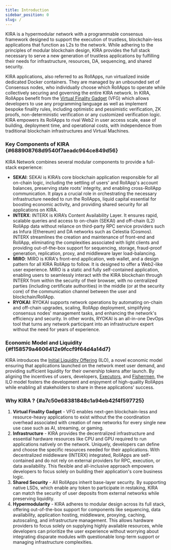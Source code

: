 ```yaml
---
title: Introduction
sidebar_position: 0
slug: /
---
```





KIRA is a hypermodular network with a programmable consensus framework designed to support the execution of trustless, blockchain-less applications that function as L2s to the network.
While adhering to the principles of modular blockchain design, KIRA provides the full stack necessary to serve a new generation of trustless applications by fulfilling their needs for infrastructure, resources, DA, sequencing, and shared security. 


KIRA applications, also referred to as RollApps, run virtualized inside dedicated Docker containers. They are managed by an unbounded set of Consensus nodes, who individually choose which RollApps to operate while collectively securing and governing the entire KIRA network. In KIRA, RollApps benefit from the [Virtual Finality Gadget](/learn/bba461ae-7c67-4b66-8f1b-c51c887f2671) (VFG) which allows developers to use any programming language as well as implement bespoke finality rules, including optimistic and pessimistic verification, ZK proofs, non-deterministic verification or any customized verification logic. KIRA empowers its RollApps to rival Web2 in user access scale, ease of building, deployment time, and operational costs, with independence from traditional blockchain infrastructures and Virtual Machines.


### Key Components of KIRA {#688908768d9540f7aeadc964ce849d56}


KIRA Network combines several modular components to provide a full-stack experience:

- **SEKAI**: SEKAI is KIRA’s core blockchain application responsible for all on-chain logic, including the settling of users' and RollApp's account balances, preserving state roots’ integrity, and enabling cross-RollApp communication. It plays a crucial role in orchestrating the necessary infrastructure needed to run the RollApps, liquid capital essential for boosting economic activity, and providing shared security for all applications on KIRA.
- **INTERX**: INTERX is KIRA’s Content Availability Layer. It ensures rapid, scalable queries and access to on-chain (SEKAI) and off-chain (L2) RollApp data without reliance on third-party RPC service providers such as Infura (Ethereum) and DA networks such as Celestia (Cosmos). INTERX streamlines the creation and maintenance of front-end and RollApp, eliminating the complexities associated with light clients and providing out-of-the-box support for sequencing, storage, fraud-proof generation, replication, proxy, and middleware layer load-balancing.
- **MIRO**: MIRO is KIRA's front-end application, web wallet, and a design pattern for all KIRA RollApp to follow. It is designed to offer a Web2-like user experience. MIRO is a static and fully self-contained application, enabling users to seamlessly interact with the KIRA blockchain through INTERX from within the security of their browser, with no centralized parties (including certificate authorities) in the middle (or at the security core) of the communication channel between the user and blockchain/RollApp.
- **RYOKAI**: RYOKAI supports network operations by automating on-chain and off-chain upgrades, scaling, RollApp deployment, simplifying consensus nodes' management tasks, and enhancing the network's efficiency and security. In other words, RYOKAI is an all-in-one DevOps tool that turns any network participant into an infrastructure expert without the need for years of experience.

### Economic Model and Liquidity {#f158579a4606412e9fccf9f64d4a14d7}


KIRA introduces the [Initial Liquidity Offering](/learn/a6a660a6-3e5c-4a53-9ec3-14aa07f00351) (ILO), a novel economic model ensuring that applications launched on the network meet user demand, and providing sufficient liquidity for their ownership tokens after launch. By aligning the incentives of users, developers, [Executors](/learn/22c36797-10c8-40e4-9457-d8f1b6b4563b#feafa1b612854a9db40223bc3eeec3eb), and [Fishermen](/learn/22c36797-10c8-40e4-9457-d8f1b6b4563b#28e654b37c964ea79c36135ff0986a20), the ILO model fosters the development and enjoyment of high-quality RollApps while enabling all stakeholders to share in these applications' success.


### Why KIRA ? {#a7c50e68381848c1a94eb42f4f597725}

1. **Virtual Finality Gadget** - VFG enables next-gen blockchain-less and resource-heavy applications to exist without the the coordination overhead associated with creation of new networks for every single new use case such as AI, streaming, or gaming.
2. **Infrastructure** - KIRA provides the decentralized infrastructure and essential hardware resources like CPU and GPU required to run applications natively on the network. Uniquely, developers can define and choose the specific resources needed for their applications. With decentralized middleware (INTERX) integrated, RollApps are self-contained and do not rely on external providers for RPC, execution, or data availability. This flexible and all-inclusive approach empowers developers to focus solely on building their application's core business logic.
3. **Shared Security** - All RollApps inherit base-layer security. By supporting native LSDs, which enable any token to participate in restaking, KIRA can match the security of user deposits from external networks while preserving liquidity.
4. **Hypermodularity** - KIRA adheres to modular design across its full stack, offering out-of-the-box support for components like sequencing, data availability, application hosting, middleware, proxying, caching, autoscaling, and infrastructure management. This allows hardware providers to focus solely on supplying highly available resources, while developers can prioritize the user experience without worrying about integrating disparate modules with questionable long-term support or managing infrastructure complexities.
